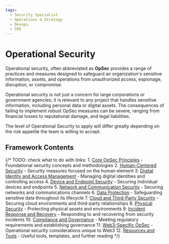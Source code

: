 ```yaml
---
tags:
  - Security Specialist
  - Operations & Strategy
  - Devops
  - SRE
---
```



<TagProvider>
<TagFilter />

# Operational Security

<TagList tags={frontmatter.tags} />
<AttributionList contributors={frontmatter.contributors} />

Operational security, often abbreviated as **OpSec** provides a range of practices and measures designed to safeguard an organization's sensitive information, assets, and operations from unauthorized access, espionage, disruption, or compromise.

Operational security is not just a concern for large corporations or government agencies; it is relevant to any project that handles sensitive information, including personal data or digital assets. The consequences of failing to implement robust OpSec measures can be severe, ranging from financial losses to reputational damage, and legal liabilities.

The level of Operational Security to apply will differ greatly depending on the risk appetite the team is willing to accept.

## Framework Contents

{/* TODO: check what to do with links: 1. [Core OpSec Principles](./core-opsec-principles.md) - Foundational security concepts and methodologies
2. [Human-Centered Security](./human-centered-security/README.md) - Security measures focused on the human element
3. [Digital Identity and Access Management](./digital-identity-access/README.md) - Managing digital identities and controlling access
4. [Device and Endpoint Security](./device-endpoint-security/README.md) - Securing individual devices and endpoints
5. [Network and Communication Security](./network-communication/README.md) - Securing networks and communications channels
6. [Data Protection](./data-protection/README.md) - Safeguarding sensitive data throughout its lifecycle
7. [Cloud and Third-Party Security](./cloud-third-party/README.md) - Securing cloud environments and third-party relationships
8. [Physical Security](./physical-security/README.md) - Protecting physical assets and environments
9. [Incident Response and Recovery](./incident-response-recovery.md) - Responding to and recovering from security incidents
10. [Compliance and Governance](./compliance-governance.md) - Meeting regulatory requirements and establishing governance
11. [Web3-Specific OpSec](./web3-specific-opsec/README.md) - Operational security considerations unique to Web3
12. [Resources and Tools](./resources-tools.md) - Useful tools, templates, and further reading */}

</TagProvider>
